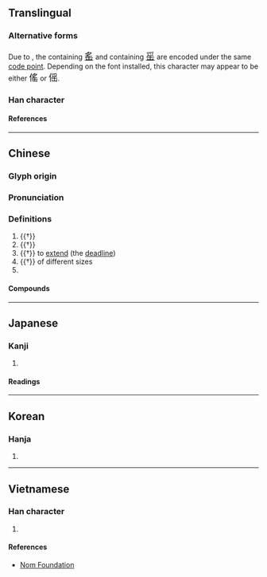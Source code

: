{{character info}}
==Translingual==

===Alternative forms===
Due to {{w|Han unification}}, the {{w|Traditional Chinese|traditional form}} containing <span style="font-size:large" lang="zh-hant">[[䍃]]</span> and {{w|Simplified Chinese|simplified form}} containing <span style="font-size:large;" lang="zh-hans">[[䍃]]</span> are encoded under the same [[code point]]. Depending on the font installed, this character may appear to be either <span style="font-size:large" lang="zh-hant">傜</span> or <span style="font-size:large;" lang="zh-hans">傜</span>.

===Han character===
{{Han char|rn=9|rad=人|as=10|sn=12|four=27272|canj=OBOU|ids=⿰亻䍃}}

====References====
{{Han ref|kx=0113.260|dkj=00971|dj=0241.150|hdz=10203.200|uh=509C}}

----

==Chinese==
{{zh-forms}}

===Glyph origin===
{{Han etym}}

===Pronunciation===
{{zh-pron
|m=yáo
|c=jiu4
|mn=iàu
|mc=y
|oc=y
|ma=
|cat=n,pn
}}

===Definitions===
{{zh-hanzi}}

# {{†}} {{zh-alt-form|徭|[[corvee]]}}
# {{†}} {{zh-alt-form|瑤|[[Yao]] people}}
# {{†}} to [[extend]] (the [[deadline]])
# {{†}} of different sizes
# {{surname|zh}}

====Compounds====
{{zh-der|傜族|傜役|傜人|傜賦|傜語}}

----

==Japanese==

===Kanji===
{{ja-kanji|grade=|rs=人10}}

# {{rfdef|ja|sort=人10}}

====Readings====
{{ja-readings
|on=よう
|kun=ふぞろい, えだち, つかい
}}

----

==Korean==

===Hanja===
{{ko-hanja|요}}

# {{rfdef|ko|sort=人10}}

----

==Vietnamese==

===Han character===
{{vi-readings|rs=人10|reading=[[diêu]]}}

# {{rfdef|vi|sort=人10}}

====References====
* [http://nomfoundation.org/common/nom_details.php?codepoint=509C Nom Foundation]